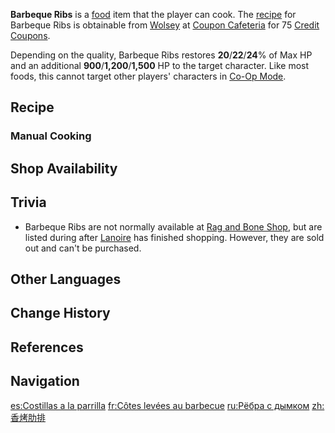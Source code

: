{{Food Infobox
|id              = 108577
|name            = Barbeque Ribs
|description     = 
|desc_suspicious = A meat dish with a crispy skin. Unfortunately, grilling it for too long has left the skin cracked and blackened, with the once-tender meat within now tough, dry, and tasteless... Perhaps if the name is changed to "Charred Barbeque" someone might find it more acceptable.
|desc_basic      = A crispy meat dish. Lightly fry the surface of the ribs until they exude a faint aroma, then wrap the crispy exterior with sauce, and finally, grill them slowly on low heat. The meticulous temperature control ensures that the exterior is perfectly crisp, while the meat within is kept juicy and tender.
|desc_delicious  = A tender meat dish with crispy skin. Even before it has been taken off the grill, the enticing meaty aroma assails your nostrils with promises of heaven. Take a single bite, and the crackling of the skin gives way to the juicy, tender meat within... No wonder this dish steals the show the moment it is placed onto the table!
|type            = Recovery Dishes
|effectType      = Healing
|effect          = Restores (var1)% of Max HP and an additional (var2) HP to the selected character.
|eff_att1        = HP Restore
|eff_att2        = HP Restore Percent
|eff_att3        = HP Restore Fixed
|eff_suspicious1 = 20
|eff_suspicious2 = 900
|eff_basic1      = 22
|eff_basic2      = 1,200
|eff_delicious1  = 24
|eff_delicious2  = 1,500
|quality         = 2
|variant         = Secret Sauce BBQ Ribs
|source1         = 
|recipe          = Sold by [[Wolsey]]
|region          = Fontaine
}}
'''Barbeque Ribs''' is a [[food]] item that the player can cook. The [[recipe]] for Barbeque Ribs is obtainable from [[Wolsey]] at [[Coupon Cafeteria]] for 75 [[Credit Coupons]].

Depending on the quality, Barbeque Ribs restores '''20'''/'''22'''/'''24'''% of Max HP and an additional '''900'''/'''1,200'''/'''1,500''' HP to the target character. Like most foods, this cannot target other players' characters in [[Co-Op Mode]].

{{Special Dish|Wriothesley|Secret Sauce BBQ Ribs}}

==Recipe==
{{Recipe
|type = Cooking
|Raw Meat = 2
|Pepper = 2
|Marcotte = 1
|sort = Raw Meat;Pepper;Marcotte
}}

===Manual Cooking===
{{Manual Cooking}}

==Shop Availability==
{{Shop Availability|currency=Credit Coupon}}

==Trivia==
* Barbeque Ribs are not normally available at [[Rag and Bone Shop]], but are listed during {{Quest|Game of the Rich}} after [[Lanoire]] has finished shopping. However, they are sold out and can't be purchased.

==Other Languages==
{{Other Languages
|en      = Barbeque Ribs
|zhs     = 香烤肋排
|zhs_rm  = Xiāng Kǎo Lèipái
|zht     = 香烤肋排
|zht_rm  = Xiāng Kǎo Lèpái
|zh_tl   = Fragrant Roasted Spare Ribs
|ja      = スペアリブのロースト
|ja_rm   = Supea Ribu no Roosuto
|ja_tl   = Spare Rib Roast
|ko      = 등갈비 바비큐
|ko_rm   = 
|ko_tl   = Back Ribs Barbeque
|es      = Costillas a la parrilla
|es_tl   = Grilled Ribs
|fr      = Côtes levées au barbecue
|fr_tl   = Barbeque Ribs
|ru      = Рёбра с дымком
|ru_tl   = Smoked Ribs
|th      = Barbeque Ribs
|vi      = Sườn Que Nướng
|vi_tl   = 
|de      = Gegrillte Rippchen
|de_tl   = Grilled Ribs
|id      = Barbeque Ribs
|pt      = Churrasco de Costela
|pt_tl   = 
|tr      = Barbekü Soslu Kaburga
|tr_tl   = Ribs in Barbeque Sauce
|it      = Costolette al barbecue
|it_tl   = Barbeque Ribs
}}

==Change History==
{{Change History|4.1}}

==References==
{{Reflist}}

==Navigation==
{{Food Navbox}}

[[es:Costillas a la parrilla]]
[[fr:Côtes levées au barbecue]]
[[ru:Рёбра с дымком]]
[[zh:香烤肋排]]